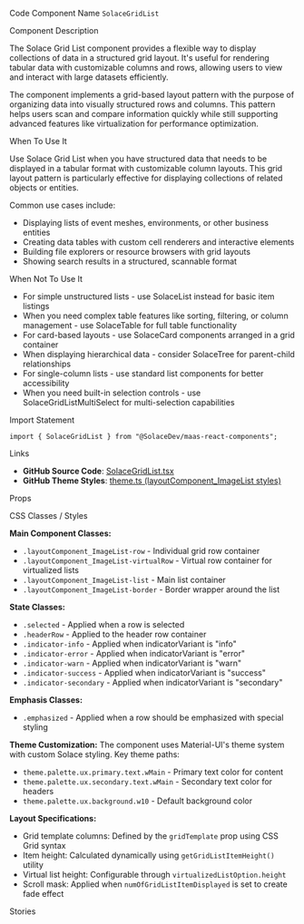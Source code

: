 
<Meta of={SolaceGridListStories} />

<Title>Solace Grid List</Title>

<Description of={SolaceGridListStories} />

<Subtitle>Code Component Name</Subtitle>
`SolaceGridList`

<Subtitle>Component Description</Subtitle>

The Solace Grid List component provides a flexible way to display collections of data in a structured grid layout. It's useful for rendering tabular data with customizable columns and rows, allowing users to view and interact with large datasets efficiently.

The component implements a grid-based layout pattern with the purpose of organizing data into visually structured rows and columns. This pattern helps users scan and compare information quickly while still supporting advanced features like virtualization for performance optimization.

<Subtitle>When To Use It</Subtitle>

Use Solace Grid List when you have structured data that needs to be displayed in a tabular format with customizable column layouts. This grid layout pattern is particularly effective for displaying collections of related objects or entities.

Common use cases include:

- Displaying lists of event meshes, environments, or other business entities
- Creating data tables with custom cell renderers and interactive elements
- Building file explorers or resource browsers with grid layouts
- Showing search results in a structured, scannable format

<Subtitle>When Not To Use It</Subtitle>

- For simple unstructured lists - use SolaceList instead for basic item listings
- When you need complex table features like sorting, filtering, or column management - use SolaceTable for full table functionality
- For card-based layouts - use SolaceCard components arranged in a grid container
- When displaying hierarchical data - consider SolaceTree for parent-child relationships
- For single-column lists - use standard list components for better accessibility
- When you need built-in selection controls - use SolaceGridListMultiSelect for multi-selection capabilities

<Subtitle>Import Statement</Subtitle>

```tsx
import { SolaceGridList } from "@SolaceDev/maas-react-components";
```

<Subtitle>Links</Subtitle>

- **GitHub Source Code**: [SolaceGridList.tsx](https://github.com/SolaceDev/maas-react-components/blob/main/src/components/layout/SolaceGridList.tsx)
- **GitHub Theme Styles**: <a href="https://github.com/SolaceDev/maas-react-components/blob/main/src/resources/theme.ts#:~:text=layoutComponent_ImageList" target="_blank">theme.ts (layoutComponent_ImageList styles)</a>

<Subtitle>Props</Subtitle>

<ArgTypes of={SolaceGridListStories} />

<Subtitle>CSS Classes / Styles</Subtitle>

**Main Component Classes:**

- `.layoutComponent_ImageList-row` - Individual grid row container
- `.layoutComponent_ImageList-virtualRow` - Virtual row container for virtualized lists
- `.layoutComponent_ImageList-list` - Main list container
- `.layoutComponent_ImageList-border` - Border wrapper around the list

**State Classes:**

- `.selected` - Applied when a row is selected
- `.headerRow` - Applied to the header row container
- `.indicator-info` - Applied when indicatorVariant is "info"
- `.indicator-error` - Applied when indicatorVariant is "error"
- `.indicator-warn` - Applied when indicatorVariant is "warn"
- `.indicator-success` - Applied when indicatorVariant is "success"
- `.indicator-secondary` - Applied when indicatorVariant is "secondary"

**Emphasis Classes:**

- `.emphasized` - Applied when a row should be emphasized with special styling

**Theme Customization:**
The component uses Material-UI's theme system with custom Solace styling. Key theme paths:

- `theme.palette.ux.primary.text.wMain` - Primary text color for content
- `theme.palette.ux.secondary.text.wMain` - Secondary text color for headers
- `theme.palette.ux.background.w10` - Default background color

**Layout Specifications:**

- Grid template columns: Defined by the `gridTemplate` prop using CSS Grid syntax
- Item height: Calculated dynamically using `getGridListItemHeight()` utility
- Virtual list height: Configurable through `virtualizedListOption.height`
- Scroll mask: Applied when `numOfGridListItemDisplayed` is set to create fade effect

<Subtitle>Stories</Subtitle>

<CustomStories />
